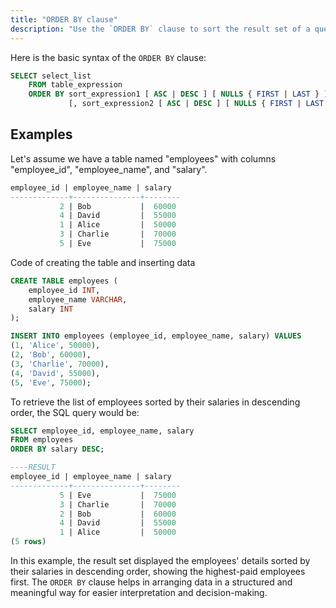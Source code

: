 ```yaml
---
title: "ORDER BY clause"
description: "Use the `ORDER BY` clause to sort the result set of a query based on one or more columns in ascending or descending order. It is commonly used to organize data in a specific sequence for better analysis and presentation."
---
```


Here is the basic syntax of the `ORDER BY` clause:

```sql Syntax
SELECT select_list
    FROM table_expression
    ORDER BY sort_expression1 [ ASC | DESC ] [ NULLS { FIRST | LAST } ]
             [, sort_expression2 [ ASC | DESC ] [ NULLS { FIRST | LAST } ] ...]
```

## Examples

Let's assume we have a table named "employees" with columns "employee\_id", "employee\_name", and "salary".

```sql employees
employee_id | employee_name | salary
-------------+---------------+--------
           2 | Bob           |  60000
           4 | David         |  55000
           1 | Alice         |  50000
           3 | Charlie       |  70000
           5 | Eve           |  75000
```

Code of creating the table and inserting data

```sql
CREATE TABLE employees (
    employee_id INT,
    employee_name VARCHAR,
    salary INT
);

INSERT INTO employees (employee_id, employee_name, salary) VALUES
(1, 'Alice', 50000),
(2, 'Bob', 60000),
(3, 'Charlie', 70000),
(4, 'David', 55000),
(5, 'Eve', 75000);
```

To retrieve the list of employees sorted by their salaries in descending order, the SQL query would be:

```sql
SELECT employee_id, employee_name, salary
FROM employees
ORDER BY salary DESC;

----RESULT
employee_id | employee_name | salary
-------------+---------------+--------
           5 | Eve           |  75000
           3 | Charlie       |  70000
           2 | Bob           |  60000
           4 | David         |  55000
           1 | Alice         |  50000
(5 rows)
```

In this example, the result set displayed the employees' details sorted by their salaries in descending order, showing the highest-paid employees first. The `ORDER BY` clause helps in arranging data in a structured and meaningful way for easier interpretation and decision-making.
